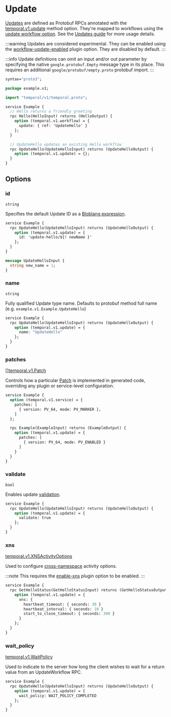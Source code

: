 
# Update

[Updates](https://docs.temporal.io/workflows#update) are defined as Protobuf RPCs annotated with the [temporal.v1.update](https://buf.build/cludden/protoc-gen-go-temporal/docs/main:temporal.v1#temporal.v1.UpdateOptions) method option. They're mapped to workflows using the [update workflow option](/docs/configuration/workflow#update). See the [Updates guide](/docs/guides/queries) for more usage details.

:::warning
Updates are considered experimental. They can be enabled using the [workflow-update-enabled](/docs/configuration/plugin#options) plugin option. They are disabled by default.
:::

:::info
Update definitions can omit an input and/or out parameter by specifying the native `google.protobuf.Empty` message type in its place. This requires an additional `google/protobuf/empty.proto` protobuf import.
:::

```protobuf title="example.proto"
syntax="proto3";

package example.v1;

import "temporal/v1/temporal.proto";

service Example {
  // Hello returns a friendly greeting
  rpc Hello(HelloInput) returns (HelloOutput) {
    option (temporal.v1.workflow) = {
      update: { ref: 'UpdateHello' }
    };
  }

  // UpdateHello updates an existing Hello workflow
  rpc UpdateHello(UpdateHelloInput) returns (UpdateHelloOutput) {
    option (temporal.v1.update) = {};
  }
}
```

## Options

### id

`string`

Specifies the default Update ID as a [Bloblang expression](/docs/guides/bloblang).

```protobuf
service Example {
  rpc UpdateHello(UpdateHelloInput) returns (UpdateHelloOutput) {
    option (temporal.v1.update) = {
      id: 'update-hello/${! newName }'
    };
  }
}

message UpdateHelloInput {
  string new_name = 1;
}
```

### name

`string`

Fully qualified Update type name. Defaults to protobuf method full name (e.g. `example.v1.Example.UpdateHello`)

```protobuf
service Example {
  rpc UpdateHello(UpdateHelloInput) returns (UpdateHelloOutput) {
    option (temporal.v1.update) = {
      name: "UpdateHello"
    };
  }
}
```

### patches

[[]temporal.v1.Patch](https://buf.build/cludden/protoc-gen-go-temporal/docs/main:temporal.v1#temporal.v1.Patch)

Controls how a particular [Patch](/docs/guides/patches) is implemented in generated code, overriding any plugin or service-level configuration.

```protobuf
service Example {
  option (temporal.v1.service) = {
    patches: [
      { version: PV_64, mode: PV_MARKER },
    ]
  };

  rpc Example(ExampleInput) returns (ExampleOutput) {
    option (temporal.v1.update) = {
      patches: [
        { version: PV_64, mode: PV_ENABLED }
      ]
    }
  }
}
```

### validate

`bool`

Enables update [validation](https://docs.temporal.io/workflows#update).

```protobuf
service Example {
  rpc UpdateHello(UpdateHelloInput) returns (UpdateHelloOutput) {
    option (temporal.v1.update) = {
      validate: true
    };
  }
}
```

### xns

[temporal.v1.XNSActivityOptions](https://buf.build/cludden/protoc-gen-go-temporal/docs/main:temporal.v1#temporal.v1.XNSActivityOptions)

Used to configure [cross-namespace](/docs/guides/xns) activity options.

:::note
This requires the [enable-xns](/docs/configuration/plugin) plugin option to be enabled.
:::

```protobuf
service Example {
  rpc GetHelloStatus(GetHelloStatusInput) returns (GetHelloStatusOutput) {
    option (temporal.v1.update) = {
      xns: {
        heartbeat_timeout: { seconds: 30 }
        heartbeat_interval: { seconds: 10 }
        start_to_close_timeout: { seconds: 300 }
      }
    };
  }
}
```

### wait_policy

[temporal.v1.WaitPolicy](https://buf.build/cludden/protoc-gen-go-temporal/docs/main:temporal.v1#temporal.v1.WaitPolicy)

Used to indicate to the server how long the client wishes to wait for a return value from an UpdateWorkflow RPC.

```protobuf
service Example {
  rpc UpdateHello(UpdateHelloInput) returns (UpdateHelloOutput) {
    option (temporal.v1.update) = {
      wait_policy: WAIT_POLICY_COMPLETED
    };
  }
}
```

